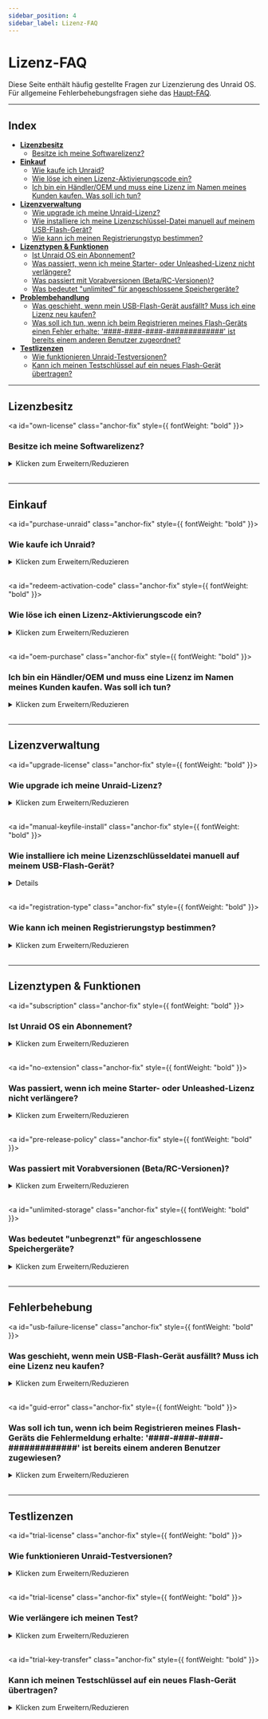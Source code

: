 ```yaml
---
sidebar_position: 4
sidebar_label: Lizenz-FAQ
---
```



# Lizenz-FAQ

Diese Seite enthält häufig gestellte Fragen zur Lizenzierung des Unraid OS. Für allgemeine Fehlerbehebungsfragen siehe das [Haupt-FAQ](faq.mdx).

---

## Index

- [**Lizenzbesitz**](#license-ownership)
  - [Besitze ich meine Softwarelizenz?](#own-license)
- [**Einkauf**](#purchasing)
  - [Wie kaufe ich Unraid?](#purchase-unraid)
  - [Wie löse ich einen Lizenz-Aktivierungscode ein?](#redeem-activation-code)
  - [Ich bin ein Händler/OEM und muss eine Lizenz im Namen meines Kunden kaufen. Was soll ich tun?](#oem-purchase)
- [**Lizenzverwaltung**](#license-management)
  - [Wie upgrade ich meine Unraid-Lizenz?](#upgrade-license)
  - [Wie installiere ich meine Lizenzschlüssel-Datei manuell auf meinem USB-Flash-Gerät?](#manual-keyfile-install)
  - [Wie kann ich meinen Registrierungstyp bestimmen?](#registration-type)
- [**Lizenztypen & Funktionen**](#license-types--features)
  - [Ist Unraid OS ein Abonnement?](#subscription)
  - [Was passiert, wenn ich meine Starter- oder Unleashed-Lizenz nicht verlängere?](#no-extension)
  - [Was passiert mit Vorabversionen (Beta/RC-Versionen)?](#pre-release-policy)
  - [Was bedeutet "unlimited" für angeschlossene Speichergeräte?](#unlimited-storage)
- [**Problembehandlung**](#troubleshooting)
  - [Was geschieht, wenn mein USB-Flash-Gerät ausfällt? Muss ich eine Lizenz neu kaufen?](#usb-failure-license)
  - [Was soll ich tun, wenn ich beim Registrieren meines Flash-Geräts einen Fehler erhalte: '####-####-####-#############' ist bereits einem anderen Benutzer zugeordnet?](#guid-error)
- [**Testlizenzen**](#trial-licenses)
  - [Wie funktionieren Unraid-Testversionen?](#trial-license)
  - [Kann ich meinen Testschlüssel auf ein neues Flash-Gerät übertragen?](#trial-key-transfer)

---

## Lizenzbesitz

<a id="own-license" class="anchor-fix" style={{ fontWeight: "bold" }}><h3>Besitze ich meine Softwarelizenz?</h3></a>

<details>
  <summary>Klicken zum Erweitern/Reduzieren</summary>

  Wenn Sie [eine Unraid OS-Lizenz erwerben](https://unraid.net/pricing), besitzen Sie eine zeitlich unbegrenzte Kopie der Software. Ihre Lizenz ist unbegrenzt gültig und läuft nicht ab, selbst wenn Sie nicht für zukünftige Updates zahlen.
</details>

<br />

---

## Einkauf

<a id="purchase-unraid" class="anchor-fix" style={{ fontWeight: "bold" }}><h3>Wie kaufe ich Unraid?</h3></a>

<details>
  <summary>Klicken zum Erweitern/Reduzieren</summary>

  Es gibt zwei Möglichkeiten, Unraid zu kaufen:

  1. **Über die %%WebGUI|web-gui%%:** Wenn Sie eine Testversion gestartet haben, können Sie eine Lizenz oder ein Upgrade direkt über das Menü oben rechts in der %%WebGUI|web-gui%% erwerben.
  2. **Mit einem Aktivierungscode:** Kaufen Sie einen Unraid Lizenz-Aktivierungscode von der [Unraid Website](https://unraid.net/pricing). Aktivierungscodes verfallen nicht und können jederzeit eingelöst werden.

  Alle Lizenzen gelten pro Server. Nutzen Sie die kostenlose 30-tägige Testversion, um sicherzustellen, dass Unraid Ihren Anforderungen entspricht, da alle Verkäufe endgültig sind.
</details>

<br />

<a id="redeem-activation-code" class="anchor-fix" style={{ fontWeight: "bold" }}><h3>Wie löse ich einen Lizenz-Aktivierungscode ein?</h3></a>

<details>
  <summary>Klicken zum Erweitern/Reduzieren</summary>

  1. Kaufen Sie einen Aktivierungscode von der [Unraid Website](https://unraid.net/pricing). Ihr Code wird auf Ihrer Kaufquittung angegeben.
  2. Richten Sie Ihren Unraid-Server mit dem [Anwendungsleitfaden](../getting-started/set-up-unraid/create-your-bootable-media.mdx) ein.
  3. Melden Sie sich an der %%WebGUI|web-gui%% (`http://tower` oder `http://tower.local` standardmäßig) Ihres Unraid-Servers an.
  4. Melden Sie sich bei Ihrem Unraid.net-Konto an.
  5. Wählen Sie **Aktivierungscode einlösen** und geben Sie Ihren Code ein.
  6. Ihr Registrierungsschlüssel wird Ihnen zusammen mit Installationsanweisungen per E-Mail zugesandt.

  :::wichtig
  Aktivierungscodes sind einmalig zur Generierung Ihrer Unraid-Lizenzdatei nutzbar.
  :::

  :::note[Anleitungsvideo]
  Sehen Sie sich das [Aktivierungscode-Anleitungsvideo](https://www.loom.com/share/3ceb40440240474aaa80a0b7e3e69cb2) für eine schrittweise Anleitung an.
  :::
</details>

<br />

<a id="oem-purchase" class="anchor-fix" style={{ fontWeight: "bold" }}><h3>Ich bin ein Händler/OEM und muss eine Lizenz im Namen meines Kunden kaufen. Was soll ich tun?</h3></a>

<details>
  <summary>Klicken zum Erweitern/Reduzieren</summary>

  Sie können eine Lizenz über die %%WebGUI|web-gui%% oder durch den Erwerb eines Aktivierungscodes auf der [Unraid-Website](https://unraid.net/pricing) erwerben.

  Wählen Sie beim Bezahlen die "OEM"-Option aus und geben Sie Ihre Kaufdaten ein, einschließlich Name und E-Mail-Adresse Ihres Kunden. Der Lizenzschlüssel wird auf den Namen Ihres Kunden ausgestellt und direkt an ihn gesendet. Nach dem Bezahlen finden Sie auch einen Link zum Herunterladen der Rechnung.

  Für OEM-/Wiederverkäuferpreise (10 Lizenzen oder mehr) [kontaktieren Sie Unraid](https://unraid.net/contact) für Sonderpreise.
</details>

<br />

---

## Lizenzverwaltung

<a id="upgrade-license" class="anchor-fix" style={{ fontWeight: "bold" }}><h3>Wie upgrade ich meine Unraid-Lizenz?</h3></a>

<details>
  <summary>Klicken zum Erweitern/Reduzieren</summary>

  Sie können Ihre Lizenz jederzeit in der %%WebGUI|web-gui%% (***Tools → Registration***) oder [über das Kontoportal](https://account.unraid.net/keys) (durch Klicken auf **••• More** und Auswählen von **Upgrade Key**) upgraden.

  | Upgrade-Pfad         | Einmalige Upgrade-Gebühr | Neue Gerätebegrenzung¹ |
  | -------------------- | ------------------------ | ---------------------- |
  | Starter → Unleashed  | 69 $ USD                 | Unbegrenzt²            |
  | Starter → Lifetime   | 209 $ USD                | Unbegrenzt²            |
  | Unleashed → Lifetime | 149 $ USD                | Unbegrenzt²            |
  | Basic → Unleashed    | 49 $ USD                 | Unbegrenzt²            |
  | Plus → Unleashed     | 19 $ USD                 | Unbegrenzt²            |
  | Basic → Plus         | 89 $ USD                 | Bis zu 12 Geräte¹      |
  | Basic → Pro          | 139 $ USD                | Bis zu 30 Geräte¹      |
  | Plus → Pro           | 109 $ USD                | Bis zu 30 Geräte¹      |

  **Jährliche Verlängerungsgebühr** (nur Starter & Unleashed): 36 $ USD

  <sup>1</sup> Angeschlossene Speichermedien bezieht sich auf die Gesamtzahl der Festplatten, die Sie anschließen dürfen, bevor der %%array|array%% gestartet wird (dies schließt das USB-Flash-Startgerät nicht ein).\
  <sup>2</sup> "Unbegrenzt" bedeutet, dass Sie nicht durch die Lizenz, sondern durch Hardware- und Betriebssystemeinschränkungen begrenzt sind. Zusätzliche Speichermedien können für %%VMs|vm%%, nicht zugewiesene Geräte oder andere Unraid-Funktionen verwendet werden.\*
</details>

<br />

<a id="manual-keyfile-install" class="anchor-fix" style={{ fontWeight: "bold" }}><h3>Wie installiere ich meine Lizenzschlüsseldatei manuell auf meinem USB-Flash-Gerät?</h3></a>

<Details summary="Klicken zum Erweitern/Schließen">
  <ManualKeyfileTabs />
</Details>

<br />

<a id="registration-type" class="anchor-fix" style={{ fontWeight: "bold" }}><h3>Wie kann ich meinen Registrierungstyp bestimmen?</h3></a>

<details>
  <summary>Klicken zum Erweitern/Reduzieren</summary>

  Navigieren Sie zu ***Werkzeuge → Registrierung*** im %%WebGUI|web-gui%%. Dort finden Sie Ihren aktuellen Lizenztyp und Registrierungsdetails.
</details>

<br />

---

## Lizenztypen & Funktionen

<a id="subscription" class="anchor-fix" style={{ fontWeight: "bold" }}><h3>Ist Unraid OS ein Abonnement?</h3></a>

<details>
  <summary>Klicken zum Erweitern/Reduzieren</summary>

  Nein. Unraid OS ist eine **zeitlich unbegrenzte Lizenz**:

  - **Starter** und **Unleashed** beinhalten ein Jahr lang Updates, danach können Sie eine jährliche Verlängerungsgebühr von 36 $ USD zahlen (optional).
  - **Lifetime** beinhaltet Updates für die gesamte Produktlebensdauer.
  - Wenn Sie sich entscheiden, die Verlängerungsgebühr nicht zu bezahlen, behalten Sie Ihre bestehende Version auf unbestimmte Zeit; Sie erhalten einfach keine neuen Hauptupdates.

  Sie behalten Ihre Lizenz auch dann, wenn Sie aufhören, für Updates zu zahlen.
</details>

<br />

<a id="no-extension" class="anchor-fix" style={{ fontWeight: "bold" }}><h3>Was passiert, wenn ich meine Starter- oder Unleashed-Lizenz nicht verlängere?</h3></a>

<details>
  <summary>Klicken zum Erweitern/Reduzieren</summary>

  - Sie behalten Ihre Lizenz und können Ihre aktuelle Version des Unraid OS auf unbestimmte Zeit verwenden.
  - Sie erhalten keine neuen Funktionsupdates oder großen Versionsupgrades.
  - Sie bleiben berechtigt, Patch-Releases und Sicherheitsupdates innerhalb derselben Minor-Version zu erhalten (z.B. 7.1.x, wenn Ihre Lizenz bei 7.1.0 abgelaufen ist).
  - Sobald eine neue Minor-Version veröffentlicht wird (z.B. 7.2.0), werden nur Sicherheitsupdates für die vorherige Minor-Version bereitgestellt.
  - Wenn eine Version das Ende ihres Lebenszyklus (EOL) erreicht, werden keine weiteren Updates bereitgestellt.
  - Sie können die Verlängerungsgebühr jederzeit zahlen, um wieder Zugriff auf die neuesten Updates zu erhalten.
</details>

<br />

<a id="pre-release-policy" class="anchor-fix" style={{ fontWeight: "bold" }}><h3>Was passiert mit Vorabversionen (Beta/RC-Versionen)?</h3></a>

<details>
  <summary>Klicken zum Erweitern/Reduzieren</summary>

  - Vorabversionen (Beta- und Release Candidate) sind für Testzwecke gedacht und können Fehler enthalten.
  - Installieren Sie Vorabversionen nur auf Nicht-Produktionssystemen.
  - Die Unterstützung für Vorabversionen endet, wenn die stabile Version veröffentlicht wird.
  - Ihre Lizenz muss am Tag der stabilen Veröffentlichung für OS-Updates berechtigt sein, um die stabile Version zu empfangen.
  - Wenn Ihre Lizenz vor der stabilen Veröffentlichung abläuft, müssen Sie Ihre Lizenz verlängern, um ein Update durchzuführen oder zu einer unterstützten stabilen Version zurückzukehren.
  - Ihre Lizenz bleibt auch nach Ablauf gültig; Sie benötigen nur eine aktive Lizenz für neue Updates.
</details>

<br />

<a id="unlimited-storage" class="anchor-fix" style={{ fontWeight: "bold" }}><h3>Was bedeutet "unbegrenzt" für angeschlossene Speichergeräte?</h3></a>

<details>
  <summary>Klicken zum Erweitern/Reduzieren</summary>

  "Unbegrenzt" bezieht sich auf die maximale Anzahl von Speichergeräten, die Sie basierend auf Ihrer Lizenzstufe an Ihren Unraid-Server anschließen können.

  Hier sind die aktuellen Grenzen:

  | Lizenzstufe  | %%Parity\|parity%%-Protected %%Array\|array%% | Benannte Pools | Geräte pro Pool | Gesamte Speichergeräte |
  | ------------ | --------------------------------------------- | -------------- | --------------- | ---------------------- |
  | Starter      | Bis zu 6                                      | 1              | Bis zu 6        | 6                      |
  | Unbeschränkt | Up to 30 (28 data + 2 %%parity\|parity%%)     | Bis zu 35      | Bis zu 60       | Unbegrenzt\*           |
  | Lebenslang   | Up to 30 (28 data + 2 %%parity\|parity%%)     | Bis zu 35      | Bis zu 60       | Unbegrenzt\*           |

  \* *"Unbegrenzt" bedeutet, dass Sie nicht durch die Lizenz, sondern durch Hardware- und Betriebssystemeinschränkungen begrenzt sind. Zusätzliche Speichermedien können für virtuelle Maschinen, nicht zugewiesene Geräte oder andere Unraid-Funktionen verwendet werden.*
</details>

<br />

---

## Fehlerbehebung

<a id="usb-failure-license" class="anchor-fix" style={{ fontWeight: "bold" }}><h3>Was geschieht, wenn mein USB-Flash-Gerät ausfällt? Muss ich eine Lizenz neu kaufen?</h3></a>

<details>
  <summary>Klicken zum Erweitern/Reduzieren</summary>

  Nein, Sie müssen Ihre Lizenz nicht neu kaufen, wenn Ihr USB-Flash-Gerät ausfällt.

  So übertragen Sie Ihre Lizenz:

  1. Bereiten Sie ein neues, hochqualitatives [USB-Flash-Gerät](../getting-started/set-up-unraid/create-your-bootable-media.mdx) vor.
  2. Installieren Sie das Unraid-Betriebssystem auf dem neuen Gerät mittels USB-Flash-Creator oder einer manuellen Methode.
  3. Starten Sie Ihren Server mit dem neuen Flash-Gerät.
  4. Gehen Sie zu ***Werkzeuge → Registrierung*** im %%WebGUI|web-gui%%.
  5. Klicken Sie auf **Schlüssel Ersetzen** und folgen Sie den Anweisungen, um Ihre Lizenz auf das neue Gerät zu übertragen.

  Die erste Übertragung kann jederzeit erfolgen, während nachfolgende Übertragungen einmal alle 12 Monate über das automatische System erlaubt sind. Wenn Sie Ihre Lizenz vor Ablauf der 12 Monate erneut übertragen müssen, wenden Sie sich an den Unraid-Support mit den alten und neuen USB-%%GUID|guid%%s für manuelle Unterstützung.

  :::Tipp
  Sichern Sie routinemäßig Ihr USB-Gerät mit [Unraid Connect](../../unraid-connect/overview-and-setup.mdx), um Wiederherstellung zu erleichtern und Datenverlust zu vermeiden.
  :::
</details>

<br />

<a id="guid-error" class="anchor-fix" style={{ fontWeight: "bold" }}><h3>Was soll ich tun, wenn ich beim Registrieren meines Flash-Geräts die Fehlermeldung erhalte: '####-####-####-#############' ist bereits einem anderen Benutzer zugewiesen?</h3></a>

<details>
  <summary>Klicken zum Erweitern/Reduzieren</summary>

  Dieser Fehler zeigt an, dass Ihr USB-Flashgerät keine eindeutige Hardware-ID (%%GUID|guid%%) besitzt, wodurch es nicht mit dem Unraid OS registriert werden kann. Um dieses Problem zu lösen, verwenden Sie ein anderes USB-Flash-Laufwerk. Marken, die für eindeutige %%GUID|guid%%s bekannt sind, schließen Lexar, Samsung, Kingston und PNY ein.
</details>

<br />

---

## Testlizenzen

<a id="trial-license" class="anchor-fix" style={{ fontWeight: "bold" }}><h3>Wie funktionieren Unraid-Testversionen?</h3></a>

<details>
  <summary>Klicken zum Erweitern/Reduzieren</summary>

  - Testlizenzen dauern 30 Tage und bieten die volle Unraid-Funktionalität ohne Speichergerätelimit.
  - Sie benötigen ein qualitativ hochwertiges USB-Flash-Laufwerk und das Unraid-USB-Creator-Tool.
  - Konsultieren Sie den [Leitfaden „Erste Schritte“](../getting-started/set-up-unraid/create-your-bootable-media.mdx) für Servereinstellungen.
  - Testlizenzen erfordern beim Start eine Internetverbindung zur anfänglichen Validierung.
  - Sie können Ihren Test um 15 Tage verlängern, wenn Sie mehr Zeit für die Bewertung von Unraid benötigen. Sie können dies zweimal tun, insgesamt 60 Tage (Details unten).
</details>

<br />

<a id="trial-license" class="anchor-fix" style={{ fontWeight: "bold" }}><h3>Wie verlängere ich meinen Test?</h3></a>

<details>
  <summary>Klicken zum Erweitern/Reduzieren</summary>

  -Unraid Testschlüssel sind 30 Tage lang gültig und können zweimal um jeweils 14 zusätzliche Tage verlängert werden. Nach zwei Testverlängerungen sind keine weiteren Verlängerungen möglich. Um eine Verlängerung zu beantragen, müssen Sie den Array stoppen, zur Seite Werkzeuge > Registrierung navigieren und "Verlängerung anfordern" klicken.

  -Falls die beiden zusätzlichen Verlängerungen nicht genutzt wurden und diese Option für Sie nicht erscheint oder aus irgendeinem Grund nicht funktioniert, senden Sie uns bitte die Flash-Laufwerks-GUID von Werkzeuge - Registrierung an [contact@unraid.net](mailto:contact@unraid.net) oder über unser Support-Portal unter support.unraid.net und wir helfen Ihnen gerne.
</details>

<br />

<a id="trial-key-transfer" class="anchor-fix" style={{ fontWeight: "bold" }}><h3>Kann ich meinen Testschlüssel auf ein neues Flash-Gerät übertragen?</h3></a>

<details>
  <summary>Klicken zum Erweitern/Reduzieren</summary>

  Nein, Testanmeldungen sind nur auf dem ursprünglichen USB-Flash-Gerät gültig. Wenn Sie eine Lizenz erwerben möchten, können Sie Ihre Konfiguration auf ein neues Flash-Gerät übertragen und dann einen Registrierungsschlüssel kaufen; jedoch kann der Test auf einem neuen Gerät nicht fortgesetzt werden.
</details>

<br />
